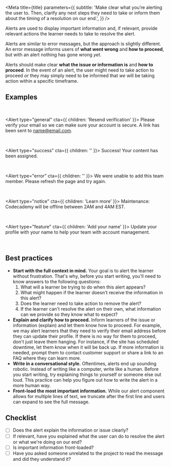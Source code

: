 

<Meta
  title={title}
  parameters={{
    subtitle:
      'Make clear what you’re alerting the user to. Then, clarify any next steps they need to take or inform them about the timing of a resolution on our end.',
  }}
/>

Alerts are used to display important information and, if relevant, provide relevant actions the learner needs to take to resolve the alert.

Alerts are similar to <LinkTo id="ux-writing-component-guidelines-error-messages--page">error messages</LinkTo>, but the approach is slightly different. An error message informs users of **what went wrong** and **how to proceed**, but with an alert nothing has gone wrong _yet_.

Alerts should make clear **what the issue or information is** and **how to proceed**. In the event of an alert, the user might need to take action to proceed _or_ they may simply need to be informed that _we_ will be taking action within a specific timeframe.

<Story name="Examples" />

## Examples

<br />

<Alert type="general" cta={{ children: 'Resend verification' }}>
  Please verify your email so we can make sure your account is secure. A link
  has been sent to name@email.com.
</Alert>

<br />

<Alert type="success" cta={{ children: '' }}>
  Success! Your content has been assigned.
</Alert>

<br />

<Alert type="error" cta={{ children: '' }}>
  We were unable to add this team member. Please refresh the page and try again.
</Alert>

<br />

<Alert type="notice" cta={{ children: 'Learn more' }}>
  Maintenance: Codecademy will be offline between 2AM and 4AM EST.
</Alert>

<br />

<Alert type="feature" cta={{ children: 'Add your name' }}>
  Update your profile with your name to help your team with account management.
</Alert>

<br />

<Story name="Best practices" />

## Best practices

- **Start with the full context in mind.** Your goal is to alert the learner without frustration. That's why, before you start writing, you'll need to know answers to the following questions:
  1. What will a learner be trying to do when this alert appears?
  2. What might happen if the learner doesn't receive the information in this alert?
  3. Does the learner need to take action to remove the alert?
  4. If the learner can't resolve the alert on their own, what information can we provide so they know what to expect?
- **Explain and clarify how to proceed.** Inform learners of the issue or information (explain) and let them know how to proceed. For example, we may alert learners that they need to verify their email address before they can update their profile. If there is no way for them to proceed, don't just leave them hanging. For instance, if the site has scheduled downtime, let them know when it will be back up. If more information is needed, prompt them to contact customer support or share a link to an FAQ where they can learn more.
- **Write in a conversational style.** Oftentimes, alerts end up sounding robotic. Instead of writing like a computer, write like a human. Before you start writing, try explaining things to yourself or someone else out loud. This practice can help you figure out how to write the alert in a more human way.
- **Front-load the most important information.** While our alert component allows for multiple lines of text, we truncate after the first line and users can expand to see the full message.

<Story name="Checklist" />

## Checklist

- [ ] Does the alert explain the information or issue clearly?
- [ ] If relevant, have you explained what the user can do to resolve the alert or what we're doing on our end?
- [ ] Is important information front-loaded?
- [ ] Have you asked someone unrelated to the project to read the message and did they understand it?
